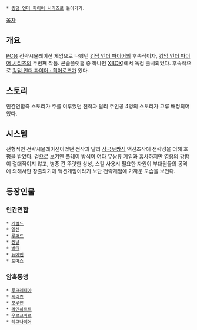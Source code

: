 * [[킹덤 언더 파이어 시리즈]]로 돌아가기.
[[목차]]


== 개요 ==
[[PC]]용 전략시뮬레이션 게임으로 나왔던 [[킹덤 언더 파이어]]의 후속작이자, [[킹덤 언더 파이어 시리즈]]의 두번째 작품. 콘솔플랫홈 중 하나인 [[XBOX]]]에서 독점 출시되었다. 후속작으로 [[킹덤 언더 파이어 : 히어로즈]]가 있다.

== 스토리 ==
인간연합측 스토리가 주를 이루었던 전작과 달리 주인공 4명의 스토리가 고루 배정되어 있다. 

== 시스템 ==
전형적인 전략시뮬레이션이었던 전작과 달리 [[삼국무쌍]]식 액션조작에 전략성을 더해 호평을 받았다. 겉으로 보기엔 플레이 방식이 여타 무쌍류 게임과 흡사하지만 영웅의 강함이 절대적이지 않고, 병종 간 뚜렷한 상성, 스킬 사용시 필요한 자원이 부대원들의 공격에 의해서만 창출되기에 액션게임이라기 보단 전략게임에 가까운 모습을 보인다.

== 등장인물 ==
=== 인간연합 ===
 * [[게럴드]]
 * [[엘렌]]
 * [[루퍼드]]
 * [[켄달]]
 * [[발터]]
 * [[듀에인]]
 * [[토마스]]

=== 암흑동맹 ===
 * [[루크레티아]]
 * [[시리츠]]
 * [[모루인]]
 * [[라인하르트]]
 * [[우르크바르]]
 * [[레그나이어]]

